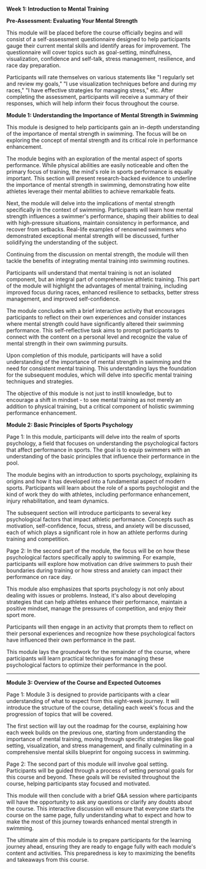 **Week 1: Introduction to Mental Training**

**Pre-Assessment: Evaluating Your Mental Strength**

This module will be placed before the course officially begins and will consist of a self-assessment questionnaire designed to help participants gauge their current mental skills and identify areas for improvement. The questionnaire will cover topics such as goal-setting, mindfulness, visualization, confidence and self-talk, stress management, resilience, and race day preparation.

Participants will rate themselves on various statements like "I regularly set and review my goals," "I use visualization techniques before and during my races," "I have effective strategies for managing stress," etc. After completing the assessment, participants will receive a summary of their responses, which will help inform their focus throughout the course.

**Module 1: Understanding the Importance of Mental Strength in Swimming**

This module is designed to help participants gain an in-depth understanding of the importance of mental strength in swimming. The focus will be on exploring the concept of mental strength and its critical role in performance enhancement. 

The module begins with an exploration of the mental aspect of sports performance. While physical abilities are easily noticeable and often the primary focus of training, the mind's role in sports performance is equally important. This section will present research-backed evidence to underline the importance of mental strength in swimming, demonstrating how elite athletes leverage their mental abilities to achieve remarkable feats.

Next, the module will delve into the implications of mental strength specifically in the context of swimming. Participants will learn how mental strength influences a swimmer's performance, shaping their abilities to deal with high-pressure situations, maintain consistency in performance, and recover from setbacks. Real-life examples of renowned swimmers who demonstrated exceptional mental strength will be discussed, further solidifying the understanding of the subject.

Continuing from the discussion on mental strength, the module will then tackle the benefits of integrating mental training into swimming routines. 

Participants will understand that mental training is not an isolated component, but an integral part of comprehensive athletic training. This part of the module will highlight the advantages of mental training, including improved focus during races, enhanced resilience to setbacks, better stress management, and improved self-confidence.

The module concludes with a brief interactive activity that encourages participants to reflect on their own experiences and consider instances where mental strength could have significantly altered their swimming performance. This self-reflective task aims to prompt participants to connect with the content on a personal level and recognize the value of mental strength in their own swimming pursuits.

Upon completion of this module, participants will have a solid understanding of the importance of mental strength in swimming and the need for consistent mental training. This understanding lays the foundation for the subsequent modules, which will delve into specific mental training techniques and strategies.

The objective of this module is not just to instill knowledge, but to encourage a shift in mindset - to see mental training as not merely an addition to physical training, but a critical component of holistic swimming performance enhancement.


**Module 2: Basic Principles of Sports Psychology**

Page 1:
In this module, participants will delve into the realm of sports psychology, a field that focuses on understanding the psychological factors that affect performance in sports. The goal is to equip swimmers with an understanding of the basic principles that influence their performance in the pool.

The module begins with an introduction to sports psychology, explaining its origins and how it has developed into a fundamental aspect of modern sports. Participants will learn about the role of a sports psychologist and the kind of work they do with athletes, including performance enhancement, injury rehabilitation, and team dynamics.

The subsequent section will introduce participants to several key psychological factors that impact athletic performance. Concepts such as motivation, self-confidence, focus, stress, and anxiety will be discussed, each of which plays a significant role in how an athlete performs during training and competition. 

Page 2:
In the second part of the module, the focus will be on how these psychological factors specifically apply to swimming. For example, participants will explore how motivation can drive swimmers to push their boundaries during training or how stress and anxiety can impact their performance on race day.

This module also emphasizes that sports psychology is not only about dealing with issues or problems. Instead, it's also about developing strategies that can help athletes enhance their performance, maintain a positive mindset, manage the pressures of competition, and enjoy their sport more. 

Participants will then engage in an activity that prompts them to reflect on their personal experiences and recognize how these psychological factors have influenced their own performance in the past.

This module lays the groundwork for the remainder of the course, where participants will learn practical techniques for managing these psychological factors to optimize their performance in the pool.

---

**Module 3: Overview of the Course and Expected Outcomes**

Page 1:
Module 3 is designed to provide participants with a clear understanding of what to expect from this eight-week journey. It will introduce the structure of the course, detailing each week's focus and the progression of topics that will be covered.

The first section will lay out the roadmap for the course, explaining how each week builds on the previous one, starting from understanding the importance of mental training, moving through specific strategies like goal setting, visualization, and stress management, and finally culminating in a comprehensive mental skills blueprint for ongoing success in swimming.

Page 2:
The second part of this module will involve goal setting. Participants will be guided through a process of setting personal goals for this course and beyond. These goals will be revisited throughout the course, helping participants stay focused and motivated.

This module will then conclude with a brief Q&A session where participants will have the opportunity to ask any questions or clarify any doubts about the course. This interactive discussion will ensure that everyone starts the course on the same page, fully understanding what to expect and how to make the most of this journey towards enhanced mental strength in swimming.

The ultimate aim of this module is to prepare participants for the learning journey ahead, ensuring they are ready to engage fully with each module's content and activities. This preparedness is key to maximizing the benefits and takeaways from this course.
